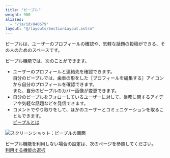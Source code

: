 ```yaml
---
title: "ピープル"
weight: 900
aliases:
  - "/ja/id/040679"
layout: "@/layouts/SectionLayout.astro"
---
```




ピープルは、ユーザーのプロフィールの確認や、気軽な話題の投稿ができる、その人のためのスペースです。

ピープル機能では、次のことができます。

* ユーザーのプロフィールと連絡先を確認できます。  
  自分のピープルでは、歯車の形をした<Wovn>［プロフィールを編集する］</Wovn>アイコンから自分のプロフィールを確認できます。  
  また、自分のピープルのカバー画像が変更できます。
* 自分のピープルをフォローしているユーザーに対して、業務に関するアイデアや気軽な話題などを発信できます。
* コメントでやり取りをして、ほかのユーザーとコミュニケーションを取ることもできます。  
 [ピープルとは](/k/ja/id/040619.html)

<Img src="/k/kintone/img-ja/people_01.png" alt="スクリーンショット：ピープルの画面" />

<Note>

ピープル機能を利用しない場合の設定は、次のページを参照してください。  
[利用する機能の選択](/k/ja/id/04031.html)

</Note>
